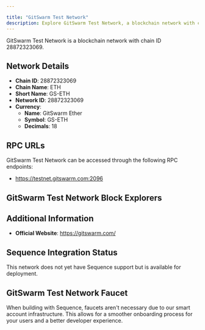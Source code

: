 ```yaml
---

title: "GitSwarm Test Network"
description: Explore GitSwarm Test Network, a blockchain network with chain ID 28872323069. Learn about its native currency, GitSwarm Ether, and how to interact with the network.
---
```




GitSwarm Test Network is a blockchain network with chain ID 28872323069.

## Network Details

- **Chain ID**: 28872323069
- **Chain Name**: ETH
- **Short Name**: GS-ETH
- **Network ID**: 28872323069
- **Currency**: 
  - **Name**: GitSwarm Ether
  - **Symbol**: GS-ETH
  - **Decimals**: 18

## RPC URLs

GitSwarm Test Network can be accessed through the following RPC endpoints:

- https://testnet.gitswarm.com:2096

## GitSwarm Test Network Block Explorers



## Additional Information

- **Official Website**: https://gitswarm.com/

## Sequence Integration Status

This network does not yet have Sequence support but is available for deployment.

## GitSwarm Test Network Faucet

When building with Sequence, faucets aren't necessary due to our smart account infrastructure. This allows for a smoother onboarding process for your users and a better developer experience.
